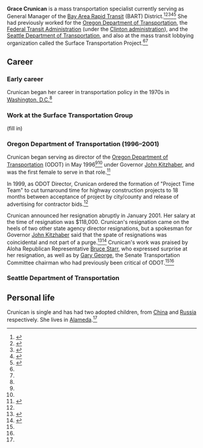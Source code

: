 '''Grace Crunican''' is a mass transportation specialist currently serving as General Manager of the [[Bay Area Rapid Transit]] (BART) District.<ref name=bart-gm>{{cite web|url = https://www.bart.gov/about/gm|title = General Manager|publisher = [[Bay Area Rapid Transit]]|accessdate = July 22, 2017}}</ref><ref name=bart-crunican-selected>{{cite web|url = https://www.bart.gov/news/articles/2011/news20110831|title = Grace Crunican is selected as BART's new General Manager|date = August 31, 2011|accessdate = July 22, 2017|publisher = Bay Area Rapid Transit}}</ref><ref name=crunican-in-line-for-bart-gm>{{cite web|url = http://www.sfgate.com/bayarea/matier-ross/article/Grace-Crunican-in-line-for-post-of-BART-manager-2336218.php|title = Grace Crunican in line for post of BART manager|author = Matier & Ross|date = August 3, 2011|accessdate = July 22, 2017|publisher = ''[[San Francisco Chronicle]]''}}</ref><ref name=crunican-alameda-magazine-profile>{{cite web|url = http://www.alamedamagazine.com/Alameda-Magazine/October-2014/BARTs-No-Nonsense-GM-Grace-Crunican/|title = BART’s No-Nonsense GM Grace Crunican. She handles strikes, deaths on the tracks, and nine bosses to run the aging train system as best she can. Has BART entered a new era?|last = Burnson|first = Robert|date = October 2, 2014|accessdate = July 22, 2017|publisher = ''Alameda Magazine''}}</ref><ref name=examiner-crunican-becomes-gm>{{cite web|url = http://www.sfexaminer.com/grace-crunican-officially-named-new-bart-general-manager/|title = Grace Crunican officially named new BART general manager|date = August 31, 2011|accessdate = July 22, 2017|publisher = SF Examiner}}</ref> She had previously worked for the [[Oregon Department of Transportation]], the [[Federal Transit Administration]] (under the [[presidency of Bill Clinton|Clinton administration]]), and the [[Seattle Department of Transportation]], and also at the mass transit lobbying organization called the Surface Transportation Project.<ref name=bart-gm/><ref name=crunican-in-line-for-bart-gm/>

== Career ==

=== Early career ===

Crunican began her career in transportation policy in the 1970s in [[Washington, D.C.]]<ref name=crunican-alameda-magazine-profile/>

=== Work at the Surface Transportation Group ===

(fill in)

=== Oregon Department of Transportation (1996–2001) ===

Crunican began serving as director of the [[Oregon Department of Transportation]] (ODOT) in May 1996<ref name=democratherald/><ref name=crunican-resigns-from-odot/> under Governor [[John Kitzhaber]], and was the first female to serve in that role.<ref name=oregon-on-the-move>{{cite web|url = http://www.oregon.gov/ODOT/About/Documents/oregononmove_final.pdf|title = Oregon on the Move: A history of Oregon's transportation systems|accessdate = July 22, 2017|publisher = [[Oregon Department of Transportation]]}}</ref>

In 1999, as ODOT Director, Crunican ordered the formation of "Project Time Team" to cut turnaround time for highway construction projects to 18 months between acceptance of project by city/county and release of advertising for contractor bids.<ref name=oregon-on-the-move/>

Crunican announced her resignation abruptly in January 2001. Her salary at the time of resignation was $118,000. Crunican's resignation came on the heels of two other state agency director resignations, but a spokesman for Governor [[John Kitzhaber]] said that the spate of resignations was coincidental and not part of a purge.<ref name=crunican-resigns-from-odot>{{Cite web|url = http://djcoregon.com/news/2001/01/19/odot-director-issues-surprise-resignation-announcement/|title = ODOT director issues surprise resignation announcement|date = January 19, 2001|accessdate = July 22, 2017|publisher = DJC Oregon}}</ref><ref name=democratherald>{{cite web|url = http://democratherald.com/odot-director-crunican-resigns/article_c0bd671d-4355-56ff-9e1c-f2e6851ecc88.html|title = ODOT director Crunican resigns|publisher = Albany Democrat-Herald|date = January 18, 2001|accessdate = July 22, 2017}}</ref> Crunican's work was praised by Aloha Republican Representative [[Bruce Starr]], who expressed surprise at her resignation, as well as by [[Gary George]], the Senate Transportation Committee chairman who had previously been critical of ODOT.<ref name=crunican-resigns-from-odot/><ref name=democratherald/>

=== Seattle Department of Transportation ===



== Personal life ==

Crunican is single and has had two adopted children, from [[China]] and [[Russia]] respectively. She lives in [[Alameda]].<ref name=crunican-alameda-magazine-profile/>
